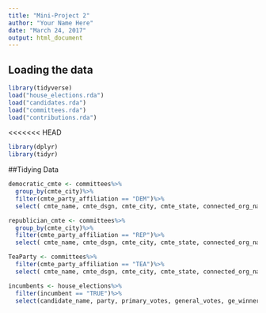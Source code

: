 ```yaml
---
title: "Mini-Project 2"
author: "Your Name Here"
date: "March 24, 2017"
output: html_document
---
```



## Loading the data


```r
library(tidyverse)
load("house_elections.rda")
load("candidates.rda")
load("committees.rda")
load("contributions.rda")
```
<<<<<<< HEAD
```r
library(dplyr)
library(tidyr)
```
##Tidying Data

```r
democratic_cmte <- committees%>%
  group_by(cmte_city)%>%
  filter(cmte_party_affiliation == "DEM")%>%
  select( cmte_name, cmte_dsgn, cmte_city, cmte_state, connected_org_name)

republician_cmte <- committees%>%
  group_by(cmte_city)%>%
  filter(cmte_party_affiliation == "REP")%>%
  select( cmte_name, cmte_dsgn, cmte_city, cmte_state, connected_org_name)

TeaParty <- committees%>%
  filter(cmte_party_affiliation == "TEA")%>%
  select( cmte_name, cmte_dsgn, cmte_city, cmte_state, connected_org_name)

incumbents <- house_elections%>%
  filter(incumbent == "TRUE")%>%
  select(candidate_name, party, primary_votes, general_votes, ge_winner, state, incumbent)
```